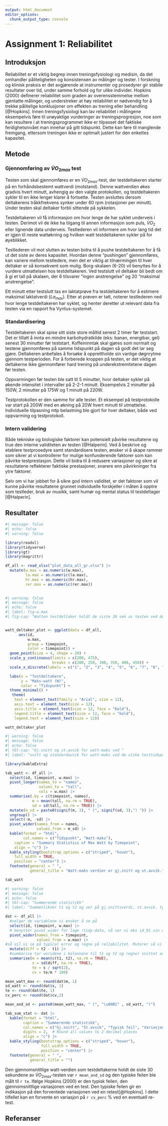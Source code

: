 ```yaml
---
output: html_document
editor_options: 
  chunk_output_type: console
---
```

# Assignment 1: Reliabilitet

## Introduksjon

Reliabilitet er et viktig begrep innen treningsfysiologi og medisin, da det omhandler påliteligheten og konsistensen av målinger og tester. I forskning og klinisk praksis er det avgjørende at instrumenter og prosedyrer gir stabile resultater over tid, under samme forhold og for ulike individer. Hopkins (2000) definerer reliabilitet som graden av overensstemmelse mellom gjentatte målinger, og understreker at høy reliabilitet er nødvendig for å trekke pålitelige konklusjoner om effekten av trening eller behandling [@Hopkins]. Innen treningsfysiologi kan lav reliabilitet i målingene eksempelvis føre til unøyaktige vurderinger av treningsprogresjon, noe som kan resultere i at treningsprogrammet ikke er tilpasset det faktiske ferdighetsnivået man innehar på gitt tidspunkt. Dette kan føre til manglende fremgang, ettersom treningen ikke er optimalt justert for den enkeltes kapasitet. 


## Metode

### Gjennomføring av $\dot{V}O_{2max}$ test
 
Testen som skal gjennomføres er en $\dot{V}O_{2max}$-test, der testdeltakeren starter på en forhåndsbestemt wattverdi (motstand). Denne wattverdien økes gradvis hvert minutt, avhengig av den valgte protokollen, og testdeltakeren sykler til en ikke lenger klarer å fortsette. Testen avsluttes dersom deltakerens tråkkfrekvens synker under 60 rpm (rotasjoner per minutt). Under testen skal deltaker forbli sittende på sykkelen.

Testdeltakeren vil få informasjon om hvor lenge de har syklet underveis i testen. Derimot vil de ikke ha tilgang til annen informasjon som puls, $\dot{V}O_{2}$ eller lignende data underveis. Testlederen vil informere om hvor lang tid det er igjen til neste wattøkning og hvilken watt testdeltakeren sykler på for øyeblikket. 

Testlederen vil mot slutten av testen bidra til å pushe testdeltakeren for å få ut det siste av deres kapasitet. Hvordan denne "pushingen" gjennomføres, kan variere mellom testledere, men det er viktig at tilnærmingen til hver deltaker er så konsekvent som mulig. Borg-skalaen (6-20) vil benyttes for å vurdere utmattelsen hos testdeltakeren. Ved testslutt vil deltaker bli bedt om å gi et tall på skalaen, der 6 tilsvarer "ingen anstrengelse" og 20  "maksimal anstrengelse". 

Ett minutt etter testslutt tas en laktatprøve fra testdeltakeren for å estimere maksimal laktatverdi ($La_{max}$). Etter at prøven er tatt, noterer testlederen ned hvor lenge testdeltakeren har syklet, og henter deretter ut relevant data fra testen via en rapport fra Vyntus-systemet.

### Standardisering

Testdeltakeren skal spise sitt siste store måltid senest 2 timer før teststart. Det er tillatt å innta en mindre karbohydratkilde (eks: banan, energibar, gel) senest 30 minutter før teststart. Koffeininntak skal gjøres som normalt og testene gjennomføres  på samme tidspunkt på dagen så godt det lar seg gjøre. Deltakeren anbefales å forsøke å opprettholde sin vanlige døgnrytme gjennom testperioden. For å forberede kroppen på testen, er det viktig at deltakerne ikke gjennomfører hard trening på underekstremitetene dagen før testen. 

Oppvarmingen før testen ble satt til 5 minutter, hvor deltaker sykler på økende intensitet i intervaller på 2-2-1 minutt. Eksempelvis 2 minutter på 150W, 2 minutter på 175W og 1 minutt på 220W.  

Testprotokollen er den samme for alle tester. Et eksempel på testprotokolle var start på 200W med en økning på 20W hvert minutt til utmattelse. Individuelle tilpasning mtp belastning ble gjort for hver deltaker, både ved oppvarming og testprotokoll. 

### Intern validering

Både tekniske og biologiske faktorer kan potensielt påvirke resultatene og true den interne validiteten av testen [@Halperin]. Ved å beskrive og etablere testprosedyre samt standardisere testen, ønsker vi å skape rammer som sikrer at vi kontrollerer for mulige konfunderende faktorer som kan påvirke testprestasjon. Dette vil bidra til å redusere variasjoner og sikre at resultatene reflekterer faktiske prestasjoner, snarere enn påvirkninger fra ytre faktorer.

Selv om vi har jobbet for å sikre god intern validitet, er det faktorer som vil kunne påvirke resultatene grunnet individuelle forskjeller i måten å opptre som testleder, bruk av musikk, samt humør og mental status til testdeltager [@Halperin].  



## Resultater

```r
#| message: false
#| echo: false
#| warning: false

library(readxl)
library(tidyverse)
library(gt)
library(magrittr)

df_all <- read_xlsx("plot_data_all_gr.xlsx") |> 
  mutate(w.max = as.numeric(w.max), 
         la.max = as.numeric(la.max), 
         hr.max = as.numeric(hr.max), 
         rer.max = as.numeric(rer.max))
  
```



```r
#| warning: false
#| message: false
#| echo: false
#| label: fig-w.max
#| fig-cap: "Watten testdeltaker holdt de siste 30 sek av testen ved de ulike tidspunktene"


watt_deltaker_plot <- ggplot(data = df_all, 
      aes(id, 
          w.max, 
          group = timepoint,
          color = timepoint)) +
  geom_point(size = 4, shape = 20) +
  scale_y_continuous(limits = c(200, 475), 
                     breaks = c(200, 250, 300, 350, 400, 450)) +
  scale_x_discrete(labels = c("1", "2", "3", "4", "5", "6", "7", "8", "9", "10", "11", "12", "13", "14", "15", "16")) +

  labs(x = "Testdeltakere", 
       y = "Maks-watt (W)",
       color = "Tidspunkt") +
  theme_minimal() +
   theme(
    text = element_text(family = "Arial", size = 12),
    axis.text = element_text(size = 12),
    axis.title = element_text(size = 12, face = "bold"),
    legend.title = element_text(size = 12, face = "bold"),
    legend.text = element_text(size = 12))

watt_deltaker_plot

```



```r
#| warning: false
#| message: false
#| echo: false
#| tbl-cap: "Gj.snitt og st.avvik for watt-maks ved "
#| label: "snitt og standardavvik for watt-maks ved de ulike testtidspunktene"

library(kableExtra)

tab_watt <- df_all |> 
  select(id, timepoint, w.max) |> 
  pivot_longer(names_to = "names", 
               values_to = "tall", 
               cols = w.max) |> 
  summarise(.by = c(timepoint, names), 
            m = mean(tall, na.rm = TRUE), 
            sd = sd(tall, na.rm = TRUE)) |> 
  mutate(m_sd = paste0(signif(m, 3), " (", signif(sd, 3),") ")) |> 
  ungroup() |> 
  select(-m, -sd) |> 
  pivot_wider(names_from = names, 
              values_from = m_sd) |> 
  kable(format = "html",
        col.names = c("Tidspunkt", "Watt-maks"),
    caption = "Summary Statistics of Max Watt by Timepoint",
    align = "c") |> 
  kable_styling(bootstrap_options = c("striped", "hover"),
    full_width = TRUE,  
    position = "center") |> 
  footnote(general = " ", 
           general_title = "Watt-maks verdier er gj.snitt og st.avvik.")

tab_watt

```



```r
#| warning: false
#| message: false
#| echo: false
#| tbl-cap: "Summerende statistikk"
#| label: "Sammenlikner t1 og t2 og ser på gj.snittsverdi, st.avvik, typ. error og coeff. of variation av variabelen w.max"

dat <- df_all |> 
  #velger de variablene vi ønsker å se på
  select(id, timepoint, w.max) |> 
  # benytter pivot_wider for lage !tidy-data, nå ser vi eks id_01 sin w.max ved timepoint == t1 osv.
  pivot_wider(names_from = timepoint, 
              values_from = w.max) |> 
#så vil vi se på typical error og regne på reliabilitet. Muterer så vi får en verdi som er differansen mellom t2 og t1
  mutate(diff = t2 - t1) |> 
  #summarise tar veridene i kolonnene til t1 og t2 og regner snittet av de, samt standardavviket
  summarise(m = mean(c(t1, t2), na.rm = TRUE), 
            s = sd(diff, na.rm = TRUE), 
            te = s / sqrt(2), 
            cv = te/m * 100)

mean_watt_max <- round(dat$m, 1)
sd_watt <- round(dat$s, 1)
te <- round(dat$te, 1)
cv_perc <- round(dat$cv,2)

mean_and_sd <- paste0(mean_watt_max, " (", "\u00B1" , sd_watt, ")")

tab_sum_stat <- dat |> 
  kable(format = "html", 
        caption = "Summerende statistikk",
        col.names = c("Gj.snitt", "St.avvik", "Typisk feil", "Variasjonskoeffisient"), 
        digits = 2,  # Round all values to 2 decimal places
        align = "c") |> 
  kable_styling(bootstrap_options = c("striped", "hover"), 
                full_width = TRUE, 
                position = "center") |> 
  footnote(general = " ", 
           general_title = "")

```

Den gjennomsnittlige watt-verdien som testdeltakerne holdt de siste 30 sekundene av $\dot{V}O_{2max}$-testen var `r mean_and_sd` og den typiske feilen ble målt til `r te`. 
Ifølge Hopkins (2000) er den typisk feilen, den gjennomsnittlige variasjonen ved en test. Den typiske feilen gir en indikasjon på den forventede variasjonen ved en retest[@Hopkins]. I dette tilfellet kan en forvente en variasjon på `r cv_perc` % ved en eventuell re-test. 

## Referanser


